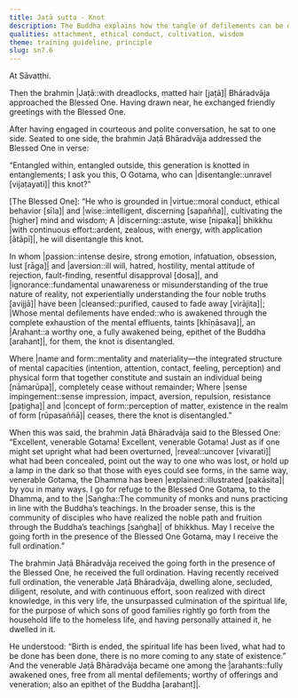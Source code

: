 ```yaml
---
title: Jaṭā sutta - Knot
description: The Buddha explains how the tangle of defilements can be disentangled through the practice of virtue, meditation, and wisdom.
qualities: attachment, ethical conduct, cultivation, wisdom
theme: training guideline, principle
slug: sn7.6
---
```


At Sāvatthi.

Then the brahmin |Jaṭā::with dreadlocks, matted hair [jaṭā]| Bhāradvāja approached the Blessed One. Having drawn near, he exchanged friendly greetings with the Blessed One.

After having engaged in courteous and polite conversation, he sat to one side. Seated to one side, the brahmin Jaṭā Bhāradvāja addressed the Blessed One in verse:

“Entangled within, entangled outside,
this generation is knotted in entanglements;
I ask you this, O Gotama,
who can |disentangle::unravel [vijaṭayati]| this knot?”

[The Blessed One]: “He who is grounded in |virtue::moral conduct, ethical behavior [sīla]| and |wise::intelligent, discerning [sapañña]|,
cultivating the [higher] mind and wisdom;
A |discerning::astute, wise [nipaka]| bhikkhu |with continuous effort::ardent, zealous, with energy, with application [ātāpī]|,
he will disentangle this knot.

In whom |passion::intense desire, strong emotion, infatuation, obsession, lust [rāga]| and |aversion::ill will, hatred, hostility, mental attitude of rejection, fault-finding, resentful disapproval [dosa]|,
and |ignorance::fundamental unawareness or misunderstanding of the true nature of reality, not experientially understanding the four noble truths [avijjā]| have been |cleansed::purified, caused to fade away [virājita]|;
|Whose mental defilements have ended::who is awakened through the complete exhaustion of the mental effluents, taints [khīṇāsava]|, an |Arahant::a worthy one, a fully awakened being, epithet of the Buddha [arahant]|,
for them, the knot is disentangled.

Where |name and form::mentality and materiality—the integrated structure of mental capacities (intention, attention, contact, feeling, perception) and physical form that together constitute and sustain an individual being [nāmarūpa]|,
completely cease without remainder;
Where |sense impingement::sense impression, impact, aversion, repulsion, resistance [paṭigha]| and |concept of form::perception of matter, existence in the realm of form [rūpasaññā]| ceases,
there the knot is disentangled.”

When this was said, the brahmin Jaṭā Bhāradvāja said to the Blessed One: “Excellent, venerable Gotama! Excellent, venerable Gotama! Just as if one might set upright what had been overturned, |reveal::uncover [vivarati]| what had been concealed, point out the way to one who was lost, or hold up a lamp in the dark so that those with eyes could see forms, in the same way, venerable Gotama, the Dhamma has been |explained::illustrated [pakāsita]| by you in many ways. I go for refuge to the Blessed One Gotama, to the Dhamma, and to the |Saṅgha::The community of monks and nuns practicing in line with the Buddha’s teachings. In the broader sense, this is the community of disciples who have realized the noble path and fruition through the Buddha’s teachings [saṅgha]| of bhikkhus. May I receive the going forth in the presence of the Blessed One Gotama, may I receive the full ordination.”

The brahmin Jaṭā Bhāradvāja received the going forth in the presence of the Blessed One, he received the full ordination. Having recently received full ordination, the venerable Jaṭā Bhāradvāja, dwelling alone, secluded, diligent, resolute, and with continuous effort, soon realized with direct knowledge, in this very life, the unsurpassed culmination of the spiritual life, for the purpose of which sons of good families rightly go forth from the household life to the homeless life, and having personally attained it, he dwelled in it.

He understood: “Birth is ended, the spiritual life has been lived, what had to be done has been done, there is no more coming to any state of existence.” And the venerable Jaṭā Bhāradvāja became one among the |arahants::fully awakened ones, free from all mental defilements; worthy of offerings and veneration; also an epithet of the Buddha [arahant]|.